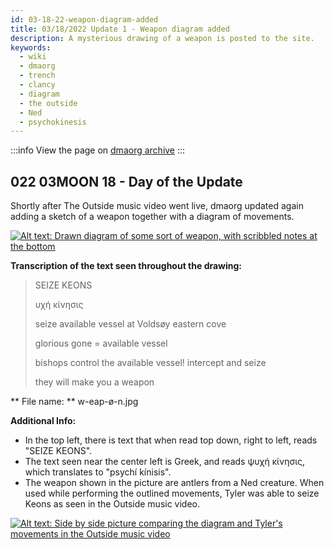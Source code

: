 ```yaml
---
id: 03-18-22-weapon-diagram-added
title: 03/18/2022 Update 1 - Weapon diagram added 
description: A mysterious drawing of a weapon is posted to the site.
keywords:
  - wiki
  - dmaorg
  - trench
  - clancy
  - diagram
  - the outside 
  - Ned
  - psychokinesis
---
```


:::info
View the page on [dmaorg archive](https://www.dmaorg.site/031822-1/found/15398642_14/clancy.html)
:::

## 022 03MOON 18  - Day of the Update

Shortly after The Outside music video went live, dmaorg updated again adding a sketch of a weapon together with a diagram of movements. 

[![Alt text: Drawn diagram of some sort of weapon, with scribbled notes at the bottom](./assets/w-eap-ø-n.jpg)](./assets/w-eap-ø-n.jpg)


**Transcription of the text seen throughout the drawing:**
> SEIZE KEONS
>
> υχή κίνησις
> 
> seize available vessel
> at Voldsøy eastern cove
> 
> glorious gone = available vessel
> 
> bishops control the available vessel!
> intercept and seize
>
> they will make you a weapon

** File name: ** w-eap-ø-n.jpg

**Additional Info:**

- In the top left, there is text that when read top down, right to left, reads "SEIZE KEONS".
- The text seen near the center left is Greek, and reads ψυχή κίνησις, which translates to "psychí kínisis". 
- The weapon shown in the picture are antlers from a Ned creature. When used while performing the outlined movements, Tyler was able to seize Keons as seen in the Outside music video. 

[![Alt text: Side by side picture comparing the diagram and Tyler's movements in the Outside music video](./assets/psychokinesis.png)](./assets/psychokinesis.png)